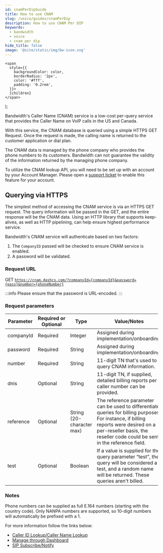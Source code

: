 ```yaml
---
id: cnamPerDipGuide
title: How to use CNAM
slug: /voice/guides/cnamPerDip
description: How to use CNAM Per DIP
keywords:
  - bandwidth
  - voice
  - cnam per dip
hide_title: false
image: '@site/static/img/bw-icon.svg'
---
```



    <span
      style={{
        backgroundColor: color,
        borderRadius: '2px',
        color: '#fff',
        padding: '0.2rem',
      }}>
      {children}
    </span>
  );

Bandwidth's Caller Name (CNAM) service is a low-cost per-query service that provides the Caller Name on VoIP calls in the US and Canada.

With this service, the CNAM database is queried using a simple HTTPS GET Request. Once the request is made, the calling name is returned to the customer application or dial plan.

The CNAM data is managed by the phone company who provides the phone numbers to its customers. Bandwidth can not guarantee the validity of the information returned by the managing phone company.

To utilize the CNAM lookup API, you will need to be set up with an account by your Account Manager.
Please open a [support ticket](https://support.bandwidth.com/hc/en-us/requests/new) to enable this feature for your account.

## Querying via HTTPS
The simplest method of accessing the CNAM service is via an HTTPS GET request.
The query information will be passed in the GET, and the entire response will be the CNAM data.
Using an HTTP library that supports keep-alives, as well as HTTP pipelining, can help ensure highest performance service.

Bandwidth's CNAM service will authenticate based on two factors:
   1. The `CompanyID` passed will be checked to ensure CNAM service is enabled.
   1. A password will be validated.

### Request URL
<Highlight color="#00bf8c">GET</Highlight> <code>https://cnam.dashcs.com/?companyId={companyId}&password={pass}&number={phoneNumber}</code>

:::info
Please ensure that the password is URL-encoded.
:::

### Request parameters
| Parameter | Required or Optional | Type                      | Value/Notes |
|-----------|----------------------|---------------------------|-------------|
| companyId | Required             | Integer                   | Assigned during implementation/onboarding. |
| password  | Required             | String                    | Assigned during implementation/onboarding. |
| number    | Required             | String                    | 11-digit TN that's used to query CNAM information. |
| dnis      | Optional             | String                    | 11-digit TN, if supplied, detailed billing reports per caller number can be provided. |
| reference | Optional             | String (20-character max) | The reference parameter can be used to differentiate queries for billing purposes. For instance, if billing reports were desired on a per-reseller basis, the reseller code could be sent in the reference field. |
| test      | Optional             | Boolean                   | If a value is supplied for the query parameter “test”, the query will be considered a test, and a random name will be returned. These queries aren't billed. |

### Notes
Phone numbers can be supplied as full E.164 numbers (starting with the country code).
Only NANPA numbers are supported, so 10-digit numbers will automatically be prefixed with a 1.

For more information follow the links below:
  * [Caller ID Lookup/Caller Name Lookup](https://www.bandwidth.com/glossary/caller-id-lookup/)
  * [Manage through Dashboard](https://support.bandwidth.com/hc/en-us/articles/360025716114-How-to-Identify-and-Manage-Telephone-Numbers-Enabled-with-CNAM-)
  * [SIP Subscribe/Notify](https://support.bandwidth.com/hc/en-us/articles/360001519453-CNAM-Subscribe-Notify)
